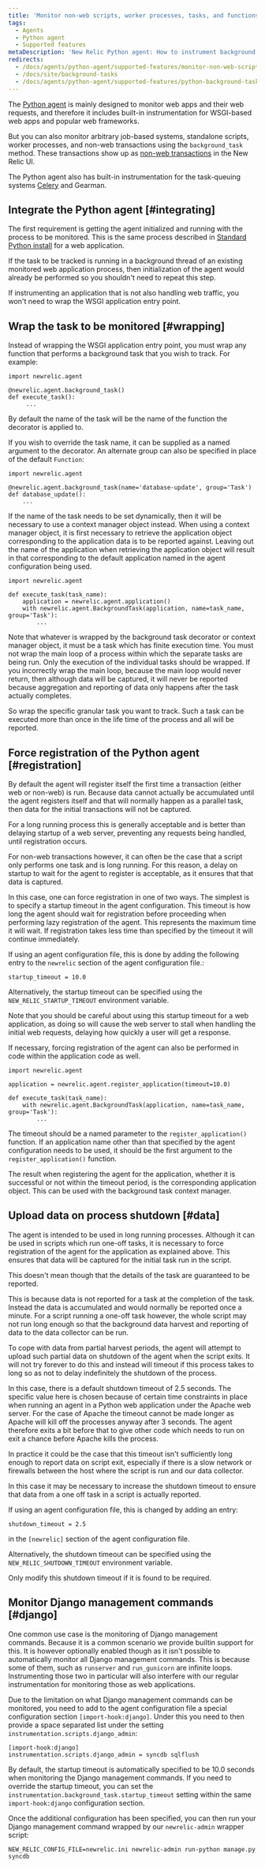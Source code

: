 ```yaml
---
title: 'Monitor non-web scripts, worker processes, tasks, and functions'
tags:
  - Agents
  - Python agent
  - Supported features
metaDescription: 'New Relic Python agent: How to instrument background tasks and other non-web transactions.'
redirects:
  - /docs/agents/python-agent/supported-features/monitor-non-web-scripts-worker-processes-tasks-functions
  - /docs/site/background-tasks
  - /docs/agents/python-agent/supported-features/python-background-tasks
---
```


The [Python agent](/docs/agents/python-agent/getting-started/introduction-new-relic-python) is mainly designed to monitor web apps and their web requests, and therefore it includes built-in instrumentation for WSGI-based web apps and popular web frameworks.

But you can also monitor arbitrary job-based systems, standalone scripts, worker processes, and non-web transactions using the `background_task` method. These transactions show up as [non-web transactions](/docs/apm/applications-menu/monitoring/transactions-page#tx_types) in the New Relic UI.

The Python agent also has built-in instrumentation for the task-queuing systems [Celery](/docs/agents/python-agent/back-end-services/python-agent-celery) and Gearman.

## Integrate the Python agent [#integrating]

The first requirement is getting the agent initialized and running with the process to be monitored. This is the same process described in [Standard Python install](/docs/agents/python-agent/getting-started/python-agent-quick-start) for a web application.

If the task to be tracked is running in a background thread of an existing monitored web application process, then initialization of the agent would already be performed so you shouldn't need to repeat this step.

If instrumenting an application that is not also handling web traffic, you won't need to wrap the WSGI application entry point.

## Wrap the task to be monitored [#wrapping]

Instead of wrapping the WSGI application entry point, you must wrap any function that performs a background task that you wish to track. For example:

```
import newrelic.agent

@newrelic.agent.background_task()
def execute_task():
     ...
```

By default the name of the task will be the name of the function the decorator is applied to.

If you wish to override the task name, it can be supplied as a named argument to the decorator. An alternate group can also be specified in place of the default `Function`:

```
import newrelic.agent

@newrelic.agent.background_task(name='database-update', group='Task')
def database_update():
    ...
```

If the name of the task needs to be set dynamically, then it will be necessary to use a context manager object instead. When using a context manager object, it is first necessary to retrieve the application object corresponding to the application data is to be reported against. Leaving out the name of the application when retrieving the application object will result in that corresponding to the default application named in the agent configuration being used.

```
import newrelic.agent

def execute_task(task_name):
    application = newrelic.agent.application()
    with newrelic.agent.BackgroundTask(application, name=task_name, group='Task'):
        ...
```

Note that whatever is wrapped by the background task decorator or context manager object, it must be a task which has finite execution time. You must not wrap the main loop of a process within which the separate tasks are being run. Only the execution of the individual tasks should be wrapped. If you incorrectly wrap the main loop, because the main loop would never return, then although data will be captured, it will never be reported because aggregation and reporting of data only happens after the task actually completes.

So wrap the specific granular task you want to track. Such a task can be executed more than once in the life time of the process and all will be reported.

## Force registration of the Python agent [#registration]

By default the agent will register itself the first time a transaction (either web or non-web) is run. Because data cannot actually be accumulated until the agent registers itself and that will normally happen as a parallel task, then data for the initial transactions will not be captured.

For a long running process this is generally acceptable and is better than delaying startup of a web server, preventing any requests being handled, until registration occurs.

For non-web transactions however, it can often be the case that a script only performs one task and is long running. For this reason, a delay on startup to wait for the agent to register is acceptable, as it ensures that that data is captured.

In this case, one can force registration in one of two ways. The simplest is to specify a startup timeout in the agent configuration. This timeout is how long the agent should wait for registration before proceeding when performing lazy registration of the agent. This represents the maximum time it will wait. If registration takes less time than specified by the timeout it will continue immediately.

If using an agent configuration file, this is done by adding the following entry to the `newrelic` section of the agent configuration file.:

```
startup_timeout = 10.0
```

Alternatively, the startup timeout can be specified using the `NEW_RELIC_STARTUP_TIMEOUT` environment variable.

Note that you should be careful about using this startup timeout for a web application, as doing so will cause the web server to stall when handling the initial web requests, delaying how quickly a user will get a response.

If necessary, forcing registration of the agent can also be performed in code within the application code as well.

```
import newrelic.agent

application = newrelic.agent.register_application(timeout=10.0)

def execute_task(task_name):
    with newrelic.agent.BackgroundTask(application, name=task_name, group='Task'):
        ...
```

The timeout should be a named parameter to the `register_application()` function. If an application name other than that specified by the agent configuration needs to be used, it should be the first argument to the `register_application()` function.

The result when registering the agent for the application, whether it is successful or not within the timeout period, is the corresponding application object. This can be used with the background task context manager.

## Upload data on process shutdown [#data]

The agent is intended to be used in long running processes. Although it can be used in scripts which run one-off tasks, it is necessary to force registration of the agent for the application as explained above. This ensures that data will be captured for the initial task run in the script.

This doesn't mean though that the details of the task are guaranteed to be reported.

This is because data is not reported for a task at the completion of the task. Instead the data is accumulated and would normally be reported once a minute. For a script running a one-off task however, the whole script may not run long enough so that the background data harvest and reporting of data to the data collector can be run.

To cope with data from partial harvest periods, the agent will attempt to upload such partial data on shutdown of the agent when the script exits. It will not try forever to do this and instead will timeout if this process takes to long so as not to delay indefinitely the shutdown of the process.

In this case, there is a default shutdown timeout of 2.5 seconds. The specific value here is chosen because of certain time constraints in place when running an agent in a Python web application under the Apache web server. For the case of Apache the timeout cannot be made longer as Apache will kill off the processes anyway after 3 seconds. The agent therefore exits a bit before that to give other code which needs to run on exit a chance before Apache kills the process.

In practice it could be the case that this timeout isn't sufficiently long enough to report data on script exit, especially if there is a slow network or firewalls between the host where the script is run and our data collector.

In this case it may be necessary to increase the shutdown timeout to ensure that data from a one off task in a script is actually reported.

If using an agent configuration file, this is changed by adding an entry:

```
shutdown_timeout = 2.5
```

in the `[newrelic]` section of the agent configuration file.

Alternatively, the shutdown timeout can be specified using the `NEW_RELIC_SHUTDOWN_TIMEOUT` environment variable.

Only modify this shutdown timeout if it is found to be required.

## Monitor Django management commands [#django]

One common use case is the monitoring of Django management commands. Because it is a common scenario we provide builtin support for this. It is however optionally enabled though as it isn't possible to automatically monitor all Django management commands. This is because some of them, such as `runserver` and `run_gunicorn` are infinite loops. Instrumenting those two in particular will also interfere with our regular instrumentation for monitoring those as web applications.

Due to the limitation on what Django management commands can be monitored, you need to add to the agent configuration file a special configuration section `[import-hook:django]`. Under this you need to then provide a space separated list under the setting `instrumentation.scripts.django_admin`:

```
[import-hook:django] 
instrumentation.scripts.django_admin = syncdb sqlflush
```

By default, the startup timeout is automatically specified to be 10.0 seconds when monitoring the Django management commands. If you need to override the startup timeout, you can set the `instrumentation.background_task.startup_timeout` setting within the same `import-hook:django` configuration section.

Once the additional configuration has been specified, you can then run your Django management command wrapped by our `newrelic-admin` wrapper script:

```
NEW_RELIC_CONFIG_FILE=newrelic.ini newrelic-admin run-python manage.py syncdb
```
